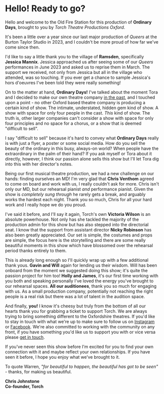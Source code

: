 # Hello! Ready to go?

Hello and welcome to the Old Fire Station for this production of **Ordinary
Days**, brought to you by *Torch Theatre Productions Oxford*.

It's been a little over a year since our last major production of *Queers* at
the Burton Taylor Studio in 2023, and I couldn't be more proud of how far we've
come since then.

I'd like to say a little thank you to the village of **Ramsden**, specifically
**Jessica Mannix**. Jessica approached us after seeing some of our *Queers*
performances in June 2023 and asked us to reprise them in March. The
support we received, not only from Jessica but all in the village who attended,
was so touching. If you ever get a chance to sample Jessica's hors d'oeuvres
I've been told they were really something!

On to the matter at hand, **Ordinary Days!** I've talked about the moment Tora
and I decided to make our own theatre company [in the past](../queers#welcome),
and I touched upon a point - no other Oxford based theatre company is producing
a certain kind of show. The intimate, understated, hidden gem kind of show. A
show with space for only four people in the cast. *This* kind of show. The truth
is, other larger companies can't consider a show with space for only four
principles and no space for a chorus, or a show that is deemed "difficult to
sell".

I say "difficult to sell" because it's hard to convey what **Ordinary Days**
really is with just a flyer, a poster or some social media. How do you sell the
beauty of the ordinary in this busy, always-on world? When people have the
extraordinary in the palm of their hand? If you ask myself or Tora about it
directly, however, I think our passion alone sells this show but I'll let Tora
dig into this with her director's notes.

Being our first musical theatre production, we had a new challenge on our hands:
finding ourselves an MD! I'm very glad that **Chris Venthom** agreed to come on
board and work with us, I really couldn't ask for more. Chris isn't only our MD,
but our rehearsal pianist *and* performance pianist. Given the show is *completely
sung through* he rarely gets a break, and arguably works the hardest each night.
Thank you so much, Chris for all your hard work and I really hope we do you
proud.

I've said it before, and I'll say it again, Torch's own **Victoria Wilson** is
an absolute powerhouse. Not only has she tackled the majority of the production
admin for this show but has also stepped into the directorial seat. I know that
the support from assistant director **Nicky Robinson** has also been greatly
appreciated. Our set is simple, the costumes and props are simple, the focus
here is the storytelling and there are some really beautiful moments in this
show which have blossomed over the rehearsal period thanks entirely to them.

This is already long enough so I'll quickly wrap up with a few additional thank
yous. **Gavin and Will** again for lending us their wisdom. Will has been
onboard from the moment we suggested doing this show; it's quite the passion
project for him too! **Holly and James**, it's our first time working with you
both and speaking personally I've loved the energy you've brought to our
rehearsal spaces. **All our auditionees**, thank you so much for engaging with
us. As a small production company, potentially not reaching the right people is
a real risk but there was a lot of talent in the audition space.

And finally, **you!** I know it's cheesy but truly from the bottom of all our
hearts thank you for grabbing a ticket to support Torch. We are always trying to
bring something different to the Oxfordshire theatres. If you'd like to stay in
touch with what we're up to make sure to follow us on
[Instagram](https://www.instagram.com/torchtheatreproductions/) or
[Facebook](https://www.facebook.com/profile.php/?id=100087729183473). We're also
committed to working with the community on any front, if you have something
you'd like us to support you with or vice versa please [get in
touch](mailto:torchtheatreproductions@gmail.com).

If you've never seen this show before I'm excited for you to find your own
connection with it and maybe reflect your own relationships. If you have seen it
before, I hope you enjoy what we've brought to it.

To quote Warren, *"for beautiful to happen, the beautiful has got to be seen"* -
thanks, for making us beautiful.

<strong>Chris Johnstone<br/>
Co-founder, Torch</strong>